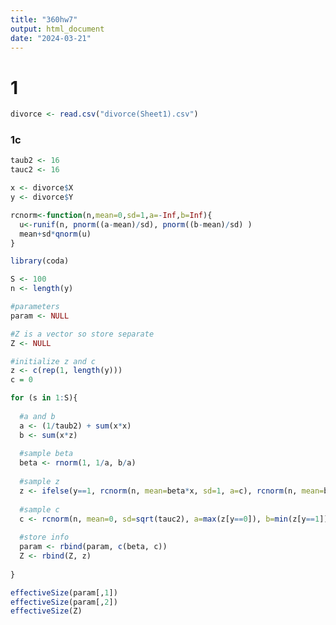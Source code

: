 ```yaml
---
title: "360hw7"
output: html_document
date: "2024-03-21"
---
```


# 1

```r
divorce <- read.csv("divorce(Sheet1).csv")
```



### 1c

```r
taub2 <- 16
tauc2 <- 16

x <- divorce$X
y <- divorce$Y

rcnorm<-function(n,mean=0,sd=1,a=-Inf,b=Inf){
  u<-runif(n, pnorm((a-mean)/sd), pnorm((b-mean)/sd) )
  mean+sd*qnorm(u)
}
```

```r
library(coda)
```

```r

S <- 100
n <- length(y)

#parameters
param <- NULL

#Z is a vector so store separate
Z <- NULL

#initialize z and c
z <- c(rep(1, length(y)))
c = 0

for (s in 1:S){
  
  #a and b
  a <- (1/taub2) + sum(x*x)
  b <- sum(x*z)
  
  #sample beta
  beta <- rnorm(1, 1/a, b/a)
  
  #sample z
  z <- ifelse(y==1, rcnorm(n, mean=beta*x, sd=1, a=c), rcnorm(n, mean=beta*x, sd=1, b=c))
  
  #sample c
  c <- rcnorm(n, mean=0, sd=sqrt(tauc2), a=max(z[y==0]), b=min(z[y==1]))
  
  #store info
  param <- rbind(param, c(beta, c))
  Z <- rbind(Z, z)
  
}

effectiveSize(param[,1])
effectiveSize(param[,2])
effectiveSize(Z)

```




